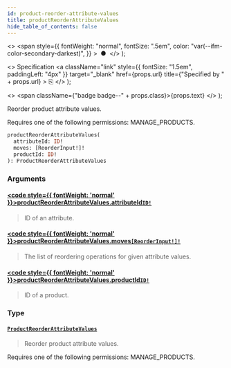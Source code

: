 ```yaml
---
id: product-reorder-attribute-values
title: productReorderAttributeValues
hide_table_of_contents: false
---
```


  <>
    <span
      style={{
        fontWeight: "normal",
        fontSize: ".5em",
        color: "var(--ifm-color-secondary-darkest)",
      }}
    >
      &nbsp;●&nbsp;
    </span>
  </>
);

  <>
    Specification
    <a
      className="link"
      style={{ fontSize: "1.5em", paddingLeft: "4px" }}
      target="\_blank"
      href={props.url}
      title={"Specified by " + props.url}
    >
      ⎘
    </a>
  </>
);

  <>
    <span className={"badge badge--" + props.class}>{props.text}</span>
  </>
);

Reorder product attribute values.

Requires one of the following permissions: MANAGE_PRODUCTS.

```graphql
productReorderAttributeValues(
  attributeId: ID!
  moves: [ReorderInput!]!
  productId: ID!
): ProductReorderAttributeValues
```

### Arguments

#### [<code style={{ fontWeight: 'normal' }}>productReorderAttributeValues.<b>attributeId</b></code>](#)<Bullet />[`ID!`](../../api-reference/scalars/id) <Badge class="secondary" text="non-null"/> <Badge class="secondary" text="scalar"/>

> ID of an attribute.

#### [<code style={{ fontWeight: 'normal' }}>productReorderAttributeValues.<b>moves</b></code>](#)<Bullet />[`[ReorderInput!]!`](../../api-reference/inputs/reorder-input) <Badge class="secondary" text="non-null"/> <Badge class="secondary" text="input"/>

> The list of reordering operations for given attribute values.

#### [<code style={{ fontWeight: 'normal' }}>productReorderAttributeValues.<b>productId</b></code>](#)<Bullet />[`ID!`](../../api-reference/scalars/id) <Badge class="secondary" text="non-null"/> <Badge class="secondary" text="scalar"/>

> ID of a product.

### Type

#### [`ProductReorderAttributeValues`](../../api-reference/objects/product-reorder-attribute-values) <Badge class="secondary" text="object"/>

> Reorder product attribute values.

Requires one of the following permissions: MANAGE_PRODUCTS.

>
